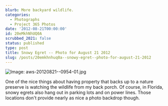 ```yaml
---
blurb: More backyard wildlife.
categories:
  - Photographs
  - Project 365 Photos
date: '2012-08-21T00:00:00'
id: 20eMkhNhUQ0A
scrubbed_2021: false
status: published
type: post
title: Snowy Egret -- Photo for August 21 2012
slug: /posts/20emkhnhuq0a--snowy-egret--photo-for-august-21-2012
---
```


![Image: aws-20120821--0954-01.jpg](/aws-20120821--0954-01.jpg)

One of the nice things about having property that backs up to a nature preserve is watching the wildlife from my back porch. Of course, in Florida, snowy egrets also hang out in parking lots and on power lines. Those locations don't provide nearly as nice a photo backdrop though.
